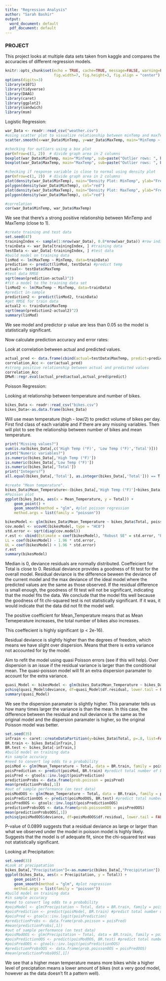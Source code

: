 ```yaml
---
title: "Regression Analysis"
author: "Sarah Bashir"
output:
  word_document: default
  pdf_document: default
---
```


### PROJECT

This project looks at multiple data sets taken from kaggle and compares the accuracies of different regression models. 

```r
knitr::opts_chunk$set(echo = TRUE, cache=TRUE, message=FALSE, warning=FALSE,
                      fig.width=7, fig.height=3, fig.align = "center")
options(digits=3)
library(e1071)
library(tidyverse)
library(DAAG)
library(caret)
library(ggplot2)
library(sandwich)
library(msm)
```

Logistic Regression:

```r
war_Data <- readr::read_csv("weather.csv")
#using scatter plot to visualize relationship between minTemp and maxTemp
scatter.smooth(x=war_Data$MinTemp, y=war_Data$MaxTemp, main="MinTemp ~ MaxTemp", col = '#CCCCCC')
```


```r
#checking for outliers using a box plot
par(mfrow=c(1, 2))  # divide graph area in 2 columns
boxplot(war_Data$MinTemp, main="MinTemp", sub=paste("Outlier rows: ", boxplot.stats(cars$speed)$out))  # box plot for 'MinTemp'
boxplot(war_Data$MaxTemp, main="MaxTemp", sub=paste("Outlier rows: ", boxplot.stats(cars$dist)$out))  # box plot for 'MaxTemp'
```

```r
#checking if response variable is close to normal using density plot
par(mfrow=c(1, 2))  # divide graph area in 2 columns
plot(density(war_Data$MinTemp), main="Density Plot: MinTemp", ylab="Frequency", sub=paste("Skewness:", round(e1071::skewness(war_Data$MinTemp), 2)))  # density plot for 'MinTemp'
polygon(density(war_Data$MinTemp), col="red")
plot(density(war_Data$MaxTemp), main="Density Plot: MaxTemp", ylab="Frequency", sub=paste("Skewness:", round(e1071::skewness(war_Data$MaxTemp), 2)))  # density plot for 'MaxTemp'
polygon(density(war_Data$MaxTemp), col="red")
```


```r
#correlation
cor(war_Data$MinTemp, war_Data$MaxTemp)
```
We see that there's a strong positive relationship between MinTemp and MaxTemp (close to 1).

```r
#create training and test data 
set.seed(47)
trainingIndex <- sample(1:nrow(war_Data), 0.8*nrow(war_Data)) #row indices for training
trainData <- war_Data[trainingIndex, ] #training data
testData <- war_Data[-trainingIndex, ] #test data
#build model on training data
linMod <- lm(MaxTemp ~ MinTemp, data=trainData)
prediction <- predict(linMod, testData) #predict temp
actual<- testData$MaxTemp
#test data RMSE
sqrt(mean(prediction-actual)^2)
#fit a model to the training data set
linMod2 <- lm(MaxTemp ~ MinTemp, data=trainData)
#predict in-sample
prediction2 <- predict(linMod2, trainData)
#get RMSE for train data
actual2 <- trainData$MaxTemp
sqrt(mean(prediction2-actual2)^2)
summary(linMod)
```
We see model and predictor p value are less than 0.05 so the model is statistically significant. 

Now calculate prediction accuracy and error rates:

Look at correlation between actual and predicted values. 

```r
actual_pred <- data.frame(cbind(actual=testData$MaxTemp, predict=prediction)) #make precited and actual data frame
correlation_Acc <- cor(actual_pred)
#strong positive relationship between actual and predicted values
correlation_Acc 
DMwR::regr.eval(actual_pred$actual,actual_pred$predict)
```


Poisson Regression: 

Looking at relationship between temperature and number of bikes.
```r
bikes_Data <- readr::read_csv("bikes.csv")
bikes_Data<-as.data.frame(bikes_Data)
```
Will use mean temperature (high - low/2) to predict volume of bikes per day. First find class of each variable and if there are any missing variables. Then will plot to see the relationship between number of bikes and mean temperature.

```r
print("Missing values?")
sum(is.na(bikes_Data[,c('High Temp (°F)', 'Low Temp (°F)','Total')]))
print("Numeric variables?")
is.numeric(bikes_Data[,'High Temp (°F)'])
is.numeric(bikes_Data[,'Low Temp (°F)'])
is.numeric(bikes_Data[,'Total'])
print("Integers?")
all.equal(bikes_Data[,'Total'], as.integer(bikes_Data[,'Total'])) == T
```
```r
#create "Mean temperature".
bikes_Data$Mean_Temperature<-(bikes_Data[,'High Temp (°F)']+bikes_Data[,'Low Temp (°F)'])/2
#Poisson plot
ggplot(bikes_Data, aes(x = Mean_Temperature, y = Total)) +
    geom_point() + 
    geom_smooth(method = "glm", #plot poisson regression
    method.args = list(family = "poisson"))
```
```r
bikesModel <- glm(bikes_Data$Mean_Temperature ~ bikes_Data$Total, poisson)
cov.model <- vcovHC(bikesModel, type = "HC0")
std.error <- sqrt(diag(cov.model))
r.est <- cbind(Estimate = coef(bikesModel), "Robust SE" = std.error, "Pr(>|z|)" = 2 * pnorm(abs(coef(bikesModel)/std.error), lower.tail = FALSE),
LL = coef(bikesModel) - 1.96 * std.error, 
UL = coef(bikesModel) + 1.96 * std.error)
r.est
summary(bikesModel)
```
Median is 0, deviance residuals are normally distributed. Coeffeicient for Total is close to 0. Residual deviance provides a goodness of fit test for the overall model. Residual deviance is the difference beween the deviance of the current model and the max deviance of the ideal model where the predicted values are the same as those observed. If the residual difference is small enough, the goodness of fit test will not be significant, indicating that the model fits the data. We conclude that the model fits well because the goodness of fit chi-squared test is not statistically significant. If it was, it would indicate that the data did not fit the model well.

The positive coefficient for Mean_Temperature means that as Mean Temeperature increases, the total number of bikes also increases.

This coeffecient is highly significant (p < 2e-16).

Residual deviance is slightly higher than the degrees of freedom, which means we have slight over dispersion. Means that there is extra variance not accounted for by the model.

Aim to refit the model using quasi Poisson errors (see if this will help). Over dispersion is an issue if the residual variance is larger than the conditional mean. The quasi-poisson model will fit an extra dispersion paramater to account for the extra variance.

```r
quasi_Model <- bikesModel <- glm(bikes_Data$Mean_Temperature ~ bikes_Data$Total, quasipoisson)
pchisq(quasi_Model$deviance, df=quasi_Model$df.residual, lower.tail = FALSE)
summary(quasi_Model)
```
We see the dispersion paramater is slightly higher. This paramater tells us how many times larger the variance is than the mean. In this case, the difference between the residual and null deviance is the same as the original model and the dispersion paramater is higher, so the original Poisson model was better.

```r
set.seed(35)
inTrain <- caret::createDataPartition(y=bikes_Data$Total, p=.8, list=FALSE)
BR.train <- bikes_Data[inTrain,]
BR.test <- bikes_Data[-inTrain,]
#build model on training data
#in sample accuracy
#need to convert log odds to a probability
poisMod <- glm(Mean_Temperature ~ Total, data = BR.train, family = poisson)
poisPrediction <- predict(poisMod, BR.train) #predict total number of bikes
poisPred <- gtools::inv.logit(poisPrediction)
predictionProbs <- data.frame(prob.poisson = poisPred)
mean(predictionProbs[,1])
#out of sample performance (on test data)
poisModOOS <- glm(Mean_Temperature ~ Total, data = BR.train, family = poisson)
poisPredictionOOS <- predict(poisModOOS, BR.test) #predict total number of bikes
poisPredOOS <- gtools::inv.logit(poisPredictionOOS)
predictionProbsOOS <- data.frame(prob.poissonOOS = poisPredOOS)
mean(predictionProbsOOS[,1])
pchisq(poisModOOS$deviance, df=poisModOOS$df.residual, lower.tail = FALSE)
```
P-value of 0.0899 suggests that a residual deviance as large or larger than what we observed under the model in poisson model is highly likely. Suggests that the model is of adequate fit, since the chi-squared test was not statistically significant.

Looking at Precipitation: 

```r
set.seed(33)
#Look at precipatation
bikes_Data[,"Precipitation"]<-as.numeric(bikes_Data[,"Precipitation"]) #get rid of n/a's in dataset
ggplot(bikes_Data, aes(x = Precipitation, y = Total)) + 
    geom_point() + 
    geom_smooth(method = "glm", #plot regression
    method.args = list(family = "poisson")) 
#build model on training data
#in sample accuracy
#need to convert log odds to a probability
#poisModel <- glm(Precipitation ~ Total, data = BR.train, family = poisson)
#poisPrediction <- predict(poisModel, BR.train) #predict total number of bikes
#poisPred <- gtools::inv.logit(poisPrediction)
#predictionProbs <- data.frame(prob.poisson = poisPred)
#mean(predictionProbs[,1])
#out of sample performance (on test data)
#poisModOOS <- glm(Precipitation ~ Total, data = BR.train, family = poisson)
#poisPredictionOOS <- predict(poisModOOS, BR.test) #predict total number of bikes
#poisPredOOS <- gtools::inv.logit(poisPredictionOOS)
#predictionProbsOOS <- data.frame(prob.poissonOOS = poisPredOOS)
#mean(predictionProbsOOS[,1])
```
We see that a higher mean temperature means more bikes while a higher level of preciptation means a lower amount of bikes (not a very good model, however as the data doesn't fit a pattern well).








